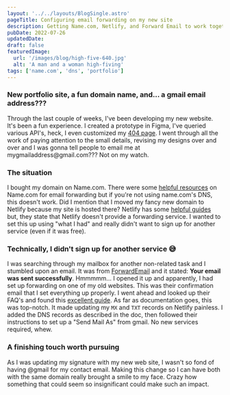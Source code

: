 ```yaml
---
layout: '../../layouts/BlogSingle.astro'
pageTitle: Configuring email forwarding on my new site
description: Getting Name.com, Netlify, and Forward Email to work together
pubDate: 2022-07-26
updatedDate:
draft: false
featuredImage:
  url: '/images/blog/high-five-640.jpg'
  alt: 'A man and a woman high-fiving'
tags: ['name.com', 'dns', 'portfolio']
---
```


### New portfolio site, a fun domain name, and... a gmail email address???

Through the last couple of weeks, I've been developing my new website. It's been a fun experience. I created a prototype in Figma, I've queried various API's, heck, I even customized my [404 page](/404). I went through all the work of paying attention to the small details, revising my designs over and over and I was gonna tell people to email me at mygmailaddress<span>@</span>gmail.com??? Not on my watch.

### The situation

I bought my domain on Name.com. There were some [helpful resources](https://www.name.com/support/articles/205935517-adding-email-forwarding-to-a-non-name-com-email-account) on Name.com for email forwarding but if you're not using name.com's DNS, this doesn't work. Did I mention that I moved my fancy new domain to Netlify because my site is hosted there? Netlify has some [helpful guides](https://answers.netlify.com/t/support-guide-how-can-i-receive-emails-on-my-domain/178) but, they state that Netlify doesn't provide a forwarding service. I wanted to set this up using "what I had" and really didn't want to sign up for another service (even if it was free).

### Technically, I didn't sign up for another service 😅

I was searching through my mailbox for another non-related task and I stumbled upon an email. It was from [ForwardEmail](https://forwardemail.net/) and it stated: **Your email was sent successfully**. Hmmmmm... I opened it up and apparently, I had set up forwarding on one of my old websites. This was their confirmation email that I set everything up properly. I went ahead and looked up their FAQ's and found this [excellent guide](https://forwardemail.net/en/faq#table-dns-management-by-registrar). As far as documentation goes, this was top-notch. It made updating my `MX` and `TXT` records on Netlify painless. I added the DNS records as described in the doc, then followed their instructions to set up a "Send Mail As" from gmail. No new services required, whew.

### A finishing touch worth pursuing

As I was updating my signature with my new web site, I wasn't so fond of having @gmail for my contact email. Making this change so I can have both with the same domain really brought a smile to my face. Crazy how something that could seem so insignificant could make such an impact.

